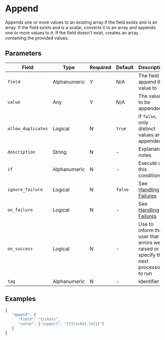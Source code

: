 
# Append

<Synopsis>
Appends one or more values to an existing array if the field exists and is an array. If the field exists and is a scalar, converts it to an array and appends one or more values to it. If the field doesn't exist, creates an array containing the provided values.
</Synopsis>

## Parameters

|Field|Type|Required|Default|Description|
|---|---|---|---|---|
|`field`|Alphanumeric|Y|N/A|The field to append the value to|
|`value`|Any|Y|N/A|The value to be appended|
|`allow_duplicates`|Logical|N|`true`|If `false`, only distinct values are appended|
|`description`|String|N|-|Explanatory notes|
|`if`|Alphanumeric|N|-|Execute on this condition|
|`ignore_failure`|Logical|N|`false`|See [Handling Failures](../handling-failures.mdx)|
|`on_failure`|Logical|N|-|See [Handling Failures](../handling-failures.mdx)|
|`on_success`|Logical|N|-|Use to inform the user that no errors were raised or to specify the next processor to run|
|`tag`|Alphanumeric|N|-|Identifier|

## Examples

```js
{
   "append": {
      "field": "tickets",
      "value": ["support", "{{{ticket_id}}}"]
   }
}
```

